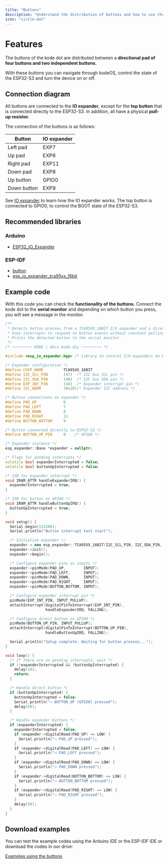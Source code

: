 ```yaml
---
title: "Buttons"
description: "Understand the distribution of buttons and how to use them in your projects."
icon: "circle-dot"
---
```


# Features

The buttons of the kode dot are distributed between a **directional pad of four buttons and two independent buttons.** 

With these buttons you can navigate through kodeOS, control the state of the ESP32-S3 and turn the device on or off.

## Connection diagram

All buttons are connected to the **IO expander**, except for the **top button** that is connected directly to the ESP32-S3. In addition, all have a physical **pull-up resistor.**

The connection of the buttons is as follows:

| Button         | IO expander |
| ------------  | ----------------- |
| Left pad      | EXP7              |
| Up pad        | EXP6              |
| Right pad     | EXP11             |
| Down pad     | EXP8              |
| Up button  | GPIO0             |
| Down button   | EXP9              |

<Note>See [IO expander](/en/kode-dot/io-expander) to learn how the IO expander works.</Note>
<Tip>The top button is connected to GPIO0, to control the BOOT state of the ESP32-S3.</Tip>

## Recommended libraries
### Arduino
- [ESP32_IO_Expander](https://github.com/esp-arduino-libs/ESP32_IO_Expander)
### ESP-IDF
- [button](https://components.espressif.com/components/espressif/button)
- [esp_io_expander_tca95xx_16bit](https://components.espressif.com/components/espressif/esp_io_expander_tca95xx_16bit)

## Example code
With this code you can check the **functionality of the buttons.** Connect the kode dot to the **serial monitor** and depending on which button you press, you will see a message in the monitor.

```cpp buttons_check.ino lines icon="microchip"	
/**
 * Detects button presses from a TCA95XX_16BIT I/O expander and a direct ESP32-S3 pin.
 * Uses interrupts to respond to button events without constant polling.
 * Prints the detected button to the serial monitor.
 */
/* ───────── KODE | docs.kode.diy ───────── */

#include <esp_io_expander.hpp> /* Library to control I/O expanders on ESP32 */

/* Expander configuration */
#define CHIP_NAME         TCA95XX_16BIT
#define I2C_SCL_PIN       (47)  /* I2C bus SCL pin */
#define I2C_SDA_PIN       (48)  /* I2C bus SDA pin */
#define EXP_INT_PIN       (18)  /* Expander interrupt pin */
#define I2C_ADDR          (0x20)/* Expander I2C address */

/* Button connections on expander */
#define PAD_UP            6
#define PAD_LEFT          7
#define PAD_DOWN          8
#define PAD_RIGHT         11
#define BUTTON_BOTTOM     9

/* Button connected directly to ESP32-S3 */
#define BUTTON_UP_PIN     0    /* GPIO0 */

/* Expander instance */
esp_expander::Base *expander = nullptr;

/* Flags for pending interrupts */
volatile bool expanderInterrupted = false;
volatile bool buttonUpInterrupted = false;

/* ISR for expander interrupt */
void IRAM_ATTR handleExpanderIRQ() {
  expanderInterrupted = true;
}

/* ISR for button on GPIO0 */
void IRAM_ATTR handleButtonUpIRQ() {
  buttonUpInterrupted = true;
}

void setup() {
  Serial.begin(115200);
  Serial.println("Button interrupt test start");

  /* Initialize expander */
  expander = new esp_expander::TCA95XX_16BIT(I2C_SCL_PIN, I2C_SDA_PIN, I2C_ADDR);
  expander->init();
  expander->begin();

  /* Configure expander pins as inputs */
  expander->pinMode(PAD_UP,        INPUT);
  expander->pinMode(PAD_LEFT,      INPUT);
  expander->pinMode(PAD_DOWN,      INPUT);
  expander->pinMode(PAD_RIGHT,     INPUT);
  expander->pinMode(BUTTON_BOTTOM, INPUT);

  /* Configure expander interrupt pin */
  pinMode(EXP_INT_PIN, INPUT_PULLUP);
  attachInterrupt(digitalPinToInterrupt(EXP_INT_PIN),
                  handleExpanderIRQ, FALLING);

  /* Configure direct button on GPIO0 */
  pinMode(BUTTON_UP_PIN, INPUT_PULLUP);
  attachInterrupt(digitalPinToInterrupt(BUTTON_UP_PIN),
                  handleButtonUpIRQ, FALLING);

  Serial.println("Setup complete. Waiting for button presses...");
}

void loop() {
  /* If there are no pending interrupts, wait */
  if (!expanderInterrupted && !buttonUpInterrupted) {
    delay(10);
    return;
  }

  /* Handle direct button */
  if (buttonUpInterrupted) {
    buttonUpInterrupted = false;
    Serial.println("→ BUTTON_UP (GPIO0) pressed");
    delay(50);
  }

  /* Handle expander buttons */
  if (expanderInterrupted) {
    expanderInterrupted = false;
    if (expander->digitalRead(PAD_UP) == LOW) {
      Serial.println("→ PAD_UP pressed");
    }
    if (expander->digitalRead(PAD_LEFT) == LOW) {
      Serial.println("→ PAD_LEFT pressed");
    }
    if (expander->digitalRead(PAD_DOWN) == LOW) {
      Serial.println("→ PAD_DOWN pressed");
    }
    if (expander->digitalRead(BUTTON_BOTTOM) == LOW) {
      Serial.println("→ BUTTON_BOTTOM pressed");
    }
    if (expander->digitalRead(PAD_RIGHT) == LOW) {
      Serial.println("→ PAD_RIGHT pressed");
    }
    delay(50);
  }
}
```

## Download examples
You can test the example codes using the Arduino IDE or the ESP-IDF IDE or download the codes in our drive:

[Examples using the buttons](https://drive.google.com/drive/folders/1-K3qP_pf7niBGDafzZQtoZ7c4Zyx9w1W)